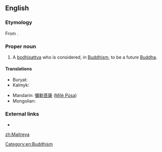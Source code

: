==English==

===Etymology===
From {{etyl|sa|en}} {{m|sa|sc=Deva|मैत्रेय|tr=Maitreya}}.

===Proper noun===
{{en-proper noun}}

# A [[bodhisattva]] who is considered, in [[Buddhism]], to be a future [[Buddha]].

====Translations====
{{trans-top|the bodhisatva}}
* Buryat: {{t|bua|Майдари}}
* Kalmyk: {{t|xal|Мәәдр}}
{{trans-mid}}
* Mandarin: [[彌勒菩薩]] ([[Mílè Púsa]])
* Mongolian: {{t|mn|Майдар|sc=Cyrl}}
{{trans-bottom}}

===External links===
* {{pedialite}}

[[Category:en:Buddhism]]

[[zh:Maitreya]]
